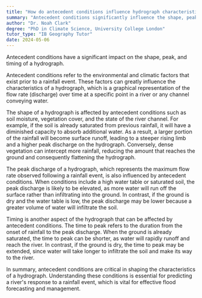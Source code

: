 ```yaml
---
title: "How do antecedent conditions influence hydrograph characteristics?"
summary: "Antecedent conditions significantly influence the shape, peak, and timing of a hydrograph."
author: "Dr. Noah Clark"
degree: "PhD in Climate Science, University College London"
tutor_type: "IB Geography Tutor"
date: 2024-05-06
---
```


Antecedent conditions have a significant impact on the shape, peak, and timing of a hydrograph.

Antecedent conditions refer to the environmental and climatic factors that exist prior to a rainfall event. These factors can greatly influence the characteristics of a hydrograph, which is a graphical representation of the flow rate (discharge) over time at a specific point in a river or any channel conveying water.

The shape of a hydrograph is affected by antecedent conditions such as soil moisture, vegetation cover, and the state of the river channel. For example, if the soil is already saturated from previous rainfall, it will have a diminished capacity to absorb additional water. As a result, a larger portion of the rainfall will become surface runoff, leading to a steeper rising limb and a higher peak discharge on the hydrograph. Conversely, dense vegetation can intercept more rainfall, reducing the amount that reaches the ground and consequently flattening the hydrograph.

The peak discharge of a hydrograph, which represents the maximum flow rate observed following a rainfall event, is also influenced by antecedent conditions. When conditions include a high water table or saturated soil, the peak discharge is likely to be elevated, as more water will run off the surface rather than infiltrating into the ground. In contrast, if the ground is dry and the water table is low, the peak discharge may be lower because a greater volume of water will infiltrate the soil.

Timing is another aspect of the hydrograph that can be affected by antecedent conditions. The time to peak refers to the duration from the onset of rainfall to the peak discharge. When the ground is already saturated, the time to peak can be shorter, as water will rapidly runoff and reach the river. In contrast, if the ground is dry, the time to peak may be extended, since water will take longer to infiltrate the soil and make its way to the river.

In summary, antecedent conditions are critical in shaping the characteristics of a hydrograph. Understanding these conditions is essential for predicting a river's response to a rainfall event, which is vital for effective flood forecasting and management.
    